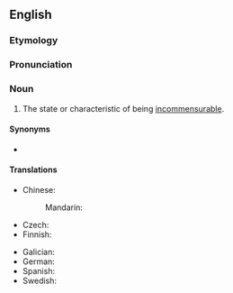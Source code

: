 ==English==
{{wikipedia}}

===Etymology===
{{rfe|lang=en}}

===Pronunciation===
{{rfp|lang=en}}

===Noun===
{{en-noun|-}}

# The state or characteristic of being [[incommensurable]].

====Synonyms====
* {{l|en|incommensurableness}}

====Translations====
{{trans-top|state or characteristic of being incommensurable}}
* Chinese:
*: Mandarin: {{t-needed|cmn}}
* Czech: {{t|cs|nesouměřitelnost|f}}
* Finnish: {{t+|fi|yhteismitattomuus}}
{{trans-mid}}
* Galician: {{t+|gl|inconmensurabilidade|f}}
* German: {{t+|de|Inkommensurabilität|f}}
* Spanish: {{t-needed|es}}
* Swedish: {{t|sv|inkommensurabilitet|c}}
{{trans-bottom}}